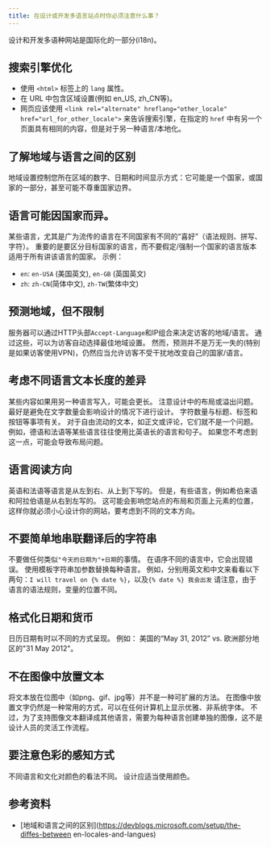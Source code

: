 ```yaml
---
title: 在设计或开发多语言站点时你必须注意什么事？
---
```


设计和开发多语种网站是国际化的一部分(i18n)。

## 搜索引擎优化

-   使用 `<html>` 标签上的 `lang` 属性。
-   在 URL 中包含区域设置(例如 en_US, zh_CN等)。
-   网页应该使用 `<link rel="alternate" hreflang="other_locale" href="url_for_other_locale">` 来告诉搜索引擎，在指定的 `href` 中有另一个页面具有相同的内容，但是对于另一种语言/本地化。

## 了解地域与语言之间的区别

地域设置控制您所在区域的数字、日期和时间显示方式：它可能是一个国家，或国家的一部分，甚至可能不尊重国家边界。

## 语言可能因国家而异。

某些语言，尤其是广为流传的语言在不同国家有不同的“喜好”（语法规则、拼写、字符）。 重要的是要区分目标国家的语言，而不要假定/强制一个国家的语言版本适用于所有讲该语言的国家。 示例：

-   `en`: `en-USA` (美国英文), `en-GB` (英国英文)
-   `zh`: `zh-CN`(简体中文), `zh-TW`(繁体中文)

## 预测地域，但不限制

服务器可以通过HTTP头部`Accept-Language`和IP组合来决定访客的地域/语言。 通过这些，可以为访客自动选择最佳地域设置。 然而，预测并不是万无一失的(特别是如果访客使用VPN)，仍然应当允许访客不受干扰地改变自己的国家/语言。

## 考虑不同语言文本长度的差异

某些内容如果用另一种语言写入，可能会更长。 注意设计中的布局或溢出问题。 最好是避免在文字数量会影响设计的情况下进行设计。 字符数量与标题、标签和按钮等事项有关。 对于自由流动的文本，如正文或评论，它们就不是一个问题。 例如，德语和法语等某些语言往往使用比英语长的语言和句子。 如果您不考虑到这一点，可能会导致布局问题。

## 语言阅读方向

英语和法语等语言是从左到右、从上到下写的。 但是，有些语言，例如希伯来语和阿拉伯语是从右到左写的。 这可能会影响您站点的布局和页面上元素的位置， 这样你就必须小心设计你的网站，要考虑到不同的文本方向。

## 不要简单地串联翻译后的字符串

不要做任何类似`"今天的日期为"+日期`的事情。 在语序不同的语言中，它会出现错误。 使用模板字符串加参数替换每种语言。 例如，分别用英文和中文来看看以下两句：`I will travel on {% date %}`，以及`{% date %} 我会出发` 请注意，由于语言的语法规则，变量的位置不同。

## 格式化日期和货币

日历日期有时以不同的方式呈现。 例如： 美国的“May 31, 2012” vs. 欧洲部分地区的"31 May 2012"。

## 不在图像中放置文本

将文本放在位图中（如png、gif、jpg等）并不是一种可扩展的方法。 在图像中放置文字仍然是一种常用的方式，可以在任何计算机上显示优雅、非系统字体。 不过，为了支持图像文本翻译成其他语言，需要为每种语言创建单独的图像，这不是设计人员的灵活工作流程。

## 要注意色彩的感知方式

不同语言和文化对颜色的看法不同。 设计应适当使用颜色。

## 参考资料

-   [地域和语言之间的区别]\(https://devblogs.microsoft.com/setup/the-diffes-between en-locales-and-langues)
